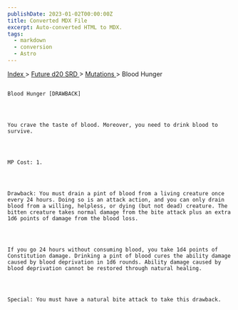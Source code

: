 ```yaml
---
publishDate: 2023-01-02T00:00:00Z
title: Converted MDX File
excerpt: Auto-converted HTML to MDX.
tags:
  - markdown
  - conversion
  - Astro
---
```


[
Index
](-index) >
[
Future d20 SRD
](future-d20-srd-index) >
[
Mutations
](future-d20-srd-mutations-index) > Blood Hunger

##

    Blood Hunger [DRAWBACK]




    You crave the taste of blood. Moreover, you need to drink blood to survive.




    MP Cost: 1.




    Drawback: You must drain a pint of blood from a living creature once every 24 hours. Doing so is an attack action, and you can only drain blood from a willing, helpless, or dying (but not dead) creature. The bitten creature takes normal damage from the bite attack plus an extra 1d6 points of damage from the blood loss.




    If you go 24 hours without consuming blood, you take 1d4 points of Constitution damage. Drinking a pint of blood cures the ability damage caused by blood deprivation in 1d6 rounds. Ability damage caused by blood deprivation cannot be restored through natural healing.




    Special: You must have a natural bite attack to take this drawback.
